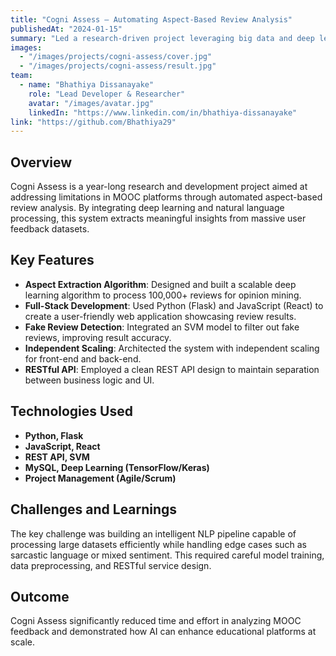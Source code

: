 ---
title: "Cogni Assess – Automating Aspect-Based Review Analysis"
publishedAt: "2024-01-15"
summary: "Led a research-driven project leveraging big data and deep learning to build an aspect-based review analysis system capable of processing over 100,000 reviews."
images:
  - "/images/projects/cogni-assess/cover.jpg"
  - "/images/projects/cogni-assess/result.jpg"
team:
  - name: "Bhathiya Dissanayake"
    role: "Lead Developer & Researcher"
    avatar: "/images/avatar.jpg"
    linkedIn: "https://www.linkedin.com/in/bhathiya-dissanayake"
link: "https://github.com/Bhathiya29"
---

## Overview

Cogni Assess is a year-long research and development project aimed at addressing limitations in MOOC platforms through automated aspect-based review analysis. By integrating deep learning and natural language processing, this system extracts meaningful insights from massive user feedback datasets.

## Key Features

- **Aspect Extraction Algorithm**: Designed and built a scalable deep learning algorithm to process 100,000+ reviews for opinion mining.
- **Full-Stack Development**: Used Python (Flask) and JavaScript (React) to create a user-friendly web application showcasing review results.
- **Fake Review Detection**: Integrated an SVM model to filter out fake reviews, improving result accuracy.
- **Independent Scaling**: Architected the system with independent scaling for front-end and back-end.
- **RESTful API**: Employed a clean REST API design to maintain separation between business logic and UI.

## Technologies Used

- **Python, Flask**
- **JavaScript, React**
- **REST API, SVM**
- **MySQL, Deep Learning (TensorFlow/Keras)**
- **Project Management (Agile/Scrum)**

## Challenges and Learnings

The key challenge was building an intelligent NLP pipeline capable of processing large datasets efficiently while handling edge cases such as sarcastic language or mixed sentiment. This required careful model training, data preprocessing, and RESTful service design.

## Outcome

Cogni Assess significantly reduced time and effort in analyzing MOOC feedback and demonstrated how AI can enhance educational platforms at scale.
